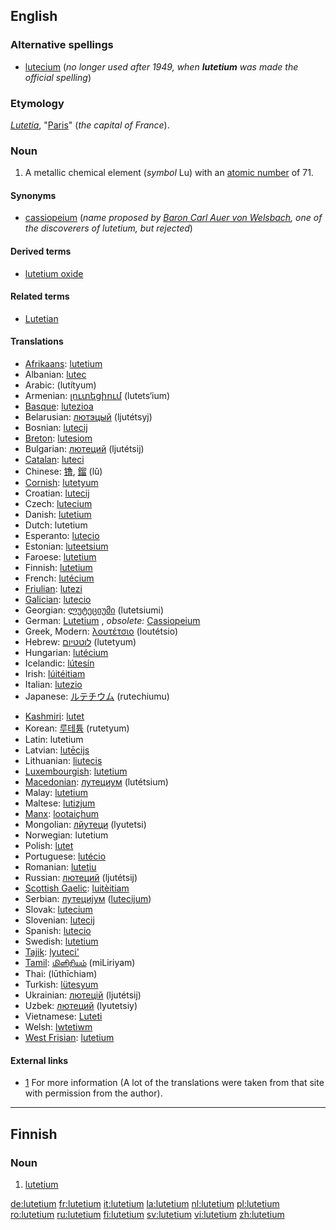 {{see|Lutetium}}
==English==
{{elements|Lu|ytterbium|Yb|hafnium|Hf}}

===Alternative spellings===
* [[lutecium]] (''no longer used after 1949, when '''lutetium''' was made the official spelling'')

===Etymology===
{{L.}} ''[[Lutetia]]'', "[[Paris]]" (''the capital of France'').

===Noun===
{{en-noun|-}}
{{wikipedia}}

# {{element}} A metallic chemical element (''symbol'' Lu) with an [[atomic number]] of 71.

====Synonyms====
* [[cassiopeium]] (''name proposed by [[w:Carl Auer von Welsbach|Baron Carl Auer von Welsbach]], one of the discoverers of lutetium, but rejected'')

====Derived terms====
* [[lutetium oxide]]

====Related terms====
* [[Lutetian]]

====Translations====
{{trans-top|chemical element}}
* [[Afrikaans]]: [[#Afrikaans|lutetium]]
* Albanian: [[lutec]]
* Arabic: {{Arab|[[لوتيتيوم]]}} (lutítyum) {{m}}
* Armenian: [[լուտեցիում]] (lutets‘ium)
* [[Basque]]: [[lutezioa]]
* Belarusian: [[лютэцый]] (ljutétsyj) {{m}}
* Bosnian: [[lutecij]]
* [[Breton]]: [[lutesiom]]
* Bulgarian: [[лютеций]] (ljutétsij) {{m}}
* [[Catalan]]: [[luteci]]
* Chinese: [[镥]], [[鎦]] (lǔ)
* [[Cornish]]: [[lutetyum]]
* Croatian: [[lutecij]]
* Czech: [[lutecium]]
* Danish: [[#Danish|lutetium]]
* Dutch: lutetium {{n}}
* Esperanto: [[lutecio]]
* Estonian: [[luteetsium]]
* Faroese: [[#Faroese|lutetium]]
* Finnish: [[#Finnish|lutetium]]
* French: [[lutécium]] {{m}}
* [[Friulian]]: [[lutezi]]
* [[Galician]]: [[lutecio]]
* Georgian: [[ლუტეციუმი]] (lutetsiumi)
* German: [[Lutetium]] {{n}}, ''obsolete:'' [[Cassiopeium]] {{n}}
* Greek, Modern: [[λουτέτσιο]] (loutétsio) {{n}}
* Hebrew: [[לוטטיום]] (lutetyum)
* Hungarian: [[lutécium]]
* Icelandic: [[lútesín]]
* Irish: [[lúitéitiam]]
* Italian: [[lutezio]] {{m}}
* Japanese: [[ルテチウム]] (rutechiumu)
{{trans-mid}}
* [[Kashmiri]]: [[lutet]]
* Korean: [[루테튬]] (rutetyum)
* Latin: lutetium
* Latvian: [[lutēcijs]]
* Lithuanian: [[liutecis]]
* [[Luxembourgish]]: [[#Luxembourgish|lutetium]]
* [[Macedonian]]: [[лутециум]] (lutétsium) {{m}}
* Malay: [[#Malay|lutetium]]
* Maltese: [[lutizjum]]
* [[Manx]]: [[lootaiçhum]]
* Mongolian: [[лйутеци]] (lyutetsi)
* Norwegian: lutetium
* Polish: [[lutet]] {{m}}
* Portuguese: [[lutécio]] {{m}}
* Romanian: [[luteţiu]] {{n}}
* Russian: [[лютеций]] (ljutétsij) {{m}}
* [[Scottish Gaelic]]: [[luitèitiam]]
* Serbian: [[лутециjум]] ([[lutecijum]]) {{m}}
* Slovak: [[lutecium]]
* Slovenian: [[lutecij]]
* Spanish: [[lutecio]] {{m}}
* Swedish: [[#Sweedish|lutetium]]
* [[Tajik]]: [[lyuteci']]
* [[Tamil]]: [[மிளிரியம்]] (miLiriyam)
* Thai: {{Thai|[[ลูทีเชียม]]}} (lūthīchiam)
* Turkish: [[lütesyum]]
* Ukrainian: [[лютецiй]] (ljutétsij) {{m}}
* Uzbek: [[лютеций]] (lyutetsiy)
* Vietnamese: [[Luteti]]
* Welsh: [[lwtetiwm]]
* [[West Frisian]]: [[#Frisian|lutetium]]
{{trans-bottom}}

====External links====
* [http://elements.vanderkrogt.net/elem/lu.html] For more information (A lot of the translations were taken from that site with permission from the author).

----

==Finnish==
{{wikipedia|lang=fi}}

===Noun===
{{fi-noun}}

# {{element|lang=fi}} [[#English|lutetium]]

[[de:lutetium]]
[[fr:lutetium]]
[[it:lutetium]]
[[la:lutetium]]
[[nl:lutetium]]
[[pl:lutetium]]
[[ro:lutetium]]
[[ru:lutetium]]
[[fi:lutetium]]
[[sv:lutetium]]
[[vi:lutetium]]
[[zh:lutetium]]